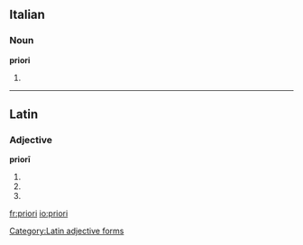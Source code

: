 ==Italian==

===Noun===
'''priori''' {{m}}

# {{plural of|[[priore]]|lang=Italian}}

----

==Latin==

===Adjective===
'''priorī'''

# {{inflection of|prior||dat|m|s|lang=la}}
# {{inflection of|prior||dat|f|s|lang=la}}
# {{inflection of|prior||dat|n|s|lang=la}}

[[Category:Latin adjective forms]]

[[fr:priori]]
[[io:priori]]